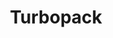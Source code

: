 ---
source-updated-at: 2025-05-16T04:52:11.000Z
translation-updated-at: 2025-06-02T19:56:55.021Z
title: Turbopack
description: Turbopack ist ein inkrementeller Bundler, optimiert für JavaScript und TypeScript, in Rust geschrieben und in Next.js integriert.
source: app/api-reference/turbopack
---